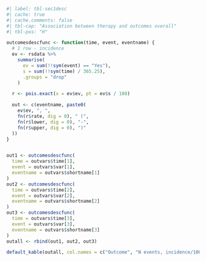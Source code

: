 ```r
#| label: tbl-sec1desc
#| cache: true
#| cache.comments: false
#| tbl-cap: "Association between therapy and outcomes overall"
#| tbl-pos: "H"

outcomesdescfunc <- function(time, event, eventname) {
  # 1 row - incidence
  ev <- rsdata %>%
    summarise(
      ev = sum(!!sym(event) == "Yes"),
      s = sum(!!sym(time) / 365.25),
      .groups = "drop"
    )

  r <- pois.exact(x = ev$ev, pt = ev$s / 100)

  out <- c(eventname, paste0(
    ev$ev, ", ",
    fn(r$rate, dig = 0), " (",
    fn(r$lower, dig = 0), "-",
    fn(r$upper, dig = 0), ")"
  ))
}


out1 <- outcomesdescfunc(
  time = outvars$time[1],
  event = outvars$var[1],
  eventname = outvars$shortname[1]
)
out2 <- outcomesdescfunc(
  time = outvars$time[2],
  event = outvars$var[2],
  eventname = outvars$shortname[2]
)
out3 <- outcomesdescfunc(
  time = outvars$time[3],
  event = outvars$var[3],
  eventname = outvars$shortname[3]
)
outall <- rbind(out1, out2, out3)

default_kable(outall, col.names = c("Outcome", "N events, incidence/100py (95% CI)"))
```
